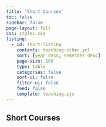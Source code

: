 ```yaml
---
title: "Short Courses"
toc: false
sidebar: false
page-layout: full
css: styles.css
listing:
  - id: short-listing 
    contents: teaching-other.yml
    sort: [year desc, semester desc]
    page-size: 100
    type: table
    categories: false
    sort-ui: false
    filter-ui: false
    feed: false
    template: teaching.ejs
---
```



## Short Courses

:::{#short-listing}
:::

